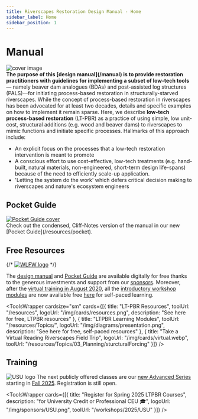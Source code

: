 ```yaml
---
title: Riverscapes Restoration Design Manual - Home
sidebar_label: Home
sidebar_position: 1
---
```


# Manual

<div>
  <div style={{ float: "right" }}>
    <img src="/img/covers/Manual_Tilted_400.png" alt="cover image"/>
  </div>
  <div>
 <strong>The purpose of this [design manual](/manual) is to provide restoration practitioners with guidelines for implementing a subset of low-tech tools</strong> — namely beaver dam analogues (BDAs) and post-assisted log structures (PALS)—for initiating process-based restoration in structurally-starved riverscapes. While the concept of process-based restoration in riverscapes has been advocated for at least two decades, details and specific examples on how to implement it remain sparse. Here, we describe <strong>low-tech process-based restoration</strong> (LT-PBR) as a practice of using simple, low unit-cost, structural additions (e.g. wood and beaver dams) to riverscapes to mimic functions and initiate specific processes. Hallmarks of this approach include:

<ul>
  <li>An explicit focus on the processes that a low-tech restoration intervention is meant to promote</li>
  <li>A conscious effort to use cost-effective, low-tech treatments (e.g. hand-built, natural materials, non-engineered, short-term design life-spans) because of the need to efficiently scale-up application.</li>
  <li>'Letting the system do the work' which defers critical decision making to riverscapes and nature's ecosystem engineers</li>
</ul>
  </div>
</div>

## Pocket Guide

<div>
<div style={{ float: "right" }}>
<a href="/resources/pocket"><img src="/img/covers/pocket_guide_cover_150w.png" alt="Pocket Guide cover"/></a>
</div>
  <div>
    Check out the condensed, Cliff-Notes version of the manual in our new [Pocket Guide](/resources/pocket).
  </div>
    <div style={{ clear: "both" }} />
</div>

## Free Resources

{/* [![WLFW logo](/img/sponsors/WLFW_100.png)](https://www.nrcs.usda.gov/wps/portal/nrcs/detail/national/plantsanimals/fishwildlife/?cid=stelprdb1046975) */}

The [design manual](/manual) and  [Pocket Guide](/resources/pocket) are available digitally for free thanks to the generous investments and support from our [sponsors](/manual/support). Moreover, after the [virtual training in August 2020](/workshops/2020/SGI/#course-materials), all the [introductory workshop modules](/workshops/2020/SGI/#course-materials) are now available free [here](/workshops/2020/SGI/#course-materials) for self-paced learning. 

<ToolsWrapper
cardsize="sm"
  cards={[{
    title: "LT-PBR Resources",
    toolUrl: "/resources",
    logoUrl: "/img/cards/resources.png",
    description: "See here for free, LTPBR resources"
  }, {
    title: "LTPBR Learning Modules",
    toolUrl: "/resources/Topics/",
    logoUrl: "/img/diagrams/presentation.png",
    description: "See here for free, self-paced resources"
  }, {
    title: "Take a Virtual Reading Riverscapes Field Trip",
    logoUrl: "/img/cards/virtual.webp",
    toolUrl: "/resources/Topics/03_Planning/sturcturalForcing"
  }]}
/>

## Training
![![USU logo](/images/fall%202025%20uni%20course%20header-cfa0a702016ef9833e839c20110e20f9.jpg)](https://riverscapes.usu.edu/)
The next publicly offered classes are our [new Advanced Series]() starting in [Fall 2025](/workshops/2025/USU). Registration is still open.



<ToolsWrapper
  cards={[{
    title: "Register for Spring 2025 LTPBR Courses",
    description: "for University Credit or Professional CEU 🎓",
    logoUrl: "/img/sponsors/USU.png",
    toolUrl: "/workshops/2025/USU"
  }]}
/>
